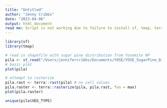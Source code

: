```yaml
---
title: "Untitled"
author: "Jenny Cribbs"
date: "2023-04-06"
output: html_document
read me: Script is not working due to failure to install sf, tmap, terra, and any packages
---
```


```r
library(sf)
library(tmap)
```

```r
# read in shapefile with sugar pine distribution from Yosemite NP
pila <- st_read("/Users/jennifercribbs/Documents/YOSE/YOSE_SugarPine_Dist_20210324/YOSE_SugarPine_Dist_20210324.shp")
# basic plot
plot(pila)
```
```r
# attempt to rasterize
pila.rast <- terra::rast(pila) # no cell values
pila.raster <- terra::rasterize(pila, pila.rast, fun = max)
plot(pila.raster)
```
```r
unique(pila$VEG_TYPE)
```

```r

```

